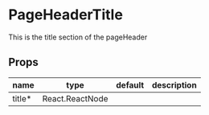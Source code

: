 
# PageHeaderTitle
This is the title section of the pageHeader

## Props

|name|type|default|description|
|----|----|-------|-----------|
|title&#42;|React.ReactNode|||



